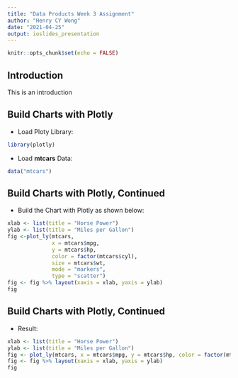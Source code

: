 ```yaml
---
title: "Data Products Week 3 Assignment"
author: "Henry CY Wong"
date: "2021-04-25"
output: ioslides_presentation
---
```


```r
knitr::opts_chunk$set(echo = FALSE)
```


## Introduction

This is an introduction

## Build Charts with Plotly

- Load Ploty Library:

```r
library(plotly)
```

- Load **mtcars** Data:

```r
data("mtcars")
```

## Build Charts with Plotly, Continued

- Build the Chart with Plotly as shown below:

```r
xlab <- list(title = "Horse Power")
ylab <- list(title = "Miles per Gallon")
fig <-plot_ly(mtcars, 
              x = mtcars$mpg, 
              y = mtcars$hp, 
              color = factor(mtcars$cyl), 
              size = mtcars$wt, 
              mode = "markers", 
              type = "scatter")
fig <- fig %>% layout(xaxis = xlab, yaxis = ylab)
fig
```

## Build Charts with Plotly, Continued

- Result:

```r
xlab <- list(title = "Horse Power")
ylab <- list(title = "Miles per Gallon")
fig <- plot_ly(mtcars, x = mtcars$mpg, y = mtcars$hp, color = factor(mtcars$cyl), size = mtcars$wt, mode = "markers", type = "scatter")
fig <- fig %>% layout(xaxis = xlab, yaxis = ylab)
fig
```